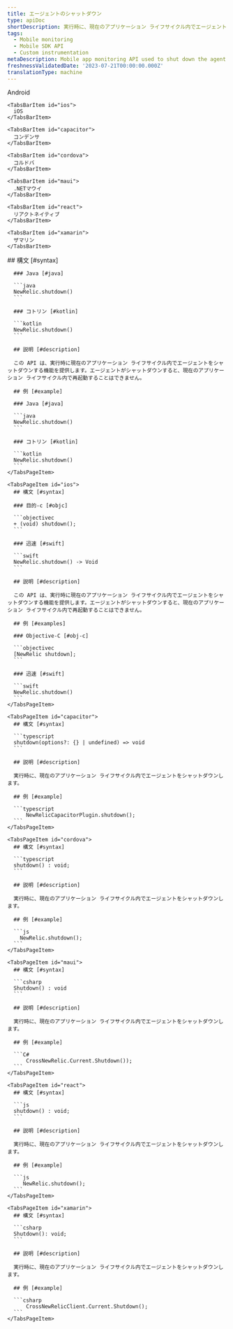 ```yaml
---
title: エージェントのシャットダウン
type: apiDoc
shortDescription: 実行時に、現在のアプリケーション ライフサイクル内でエージェントをシャットダウンします。
tags:
  - Mobile monitoring
  - Mobile SDK API
  - Custom instrumentation
metaDescription: Mobile app monitoring API used to shut down the agent within the current application lifecycle during runtime.
freshnessValidatedDate: '2023-07-21T00:00:00.000Z'
translationType: machine
---
```


<Tabs>
  <TabsBar>
    <TabsBarItem id="android">
      Android
    </TabsBarItem>

    <TabsBarItem id="ios">
      iOS
    </TabsBarItem>

    <TabsBarItem id="capacitor">
      コンデンサ
    </TabsBarItem>

    <TabsBarItem id="cordova">
      コルドバ
    </TabsBarItem>

    <TabsBarItem id="maui">
      .NETマウイ
    </TabsBarItem>

    <TabsBarItem id="react">
      リアクトネイティブ
    </TabsBarItem>

    <TabsBarItem id="xamarin">
      ザマリン
    </TabsBarItem>
  </TabsBar>

  <TabsPages>
    <TabsPageItem id="android">
      ## 構文 [#syntax]

      ### Java [#java]

      ```java
      NewRelic.shutdown()
      ```

      ### コトリン [#kotlin]

      ```kotlin
      NewRelic.shutdown()
      ```

      ## 説明 [#description]

      この API は、実行時に現在のアプリケーション ライフサイクル内でエージェントをシャットダウンする機能を提供します。エージェントがシャットダウンすると、現在のアプリケーション ライフサイクル内で再起動することはできません。

      ## 例 [#example]

      ### Java [#java]

      ```java
      NewRelic.shutdown()
      ```

      ### コトリン [#kotlin]

      ```kotlin
      NewRelic.shutdown()
      ```
    </TabsPageItem>

    <TabsPageItem id="ios">
      ## 構文 [#syntax]

      ### 目的-c [#objc]

      ```objectivec
      + (void) shutdown();
      ```

      ### 迅速 [#swift]

      ```swift
      NewRelic.shutdown() -> Void
      ```

      ## 説明 [#description]

      この API は、実行時に現在のアプリケーション ライフサイクル内でエージェントをシャットダウンする機能を提供します。エージェントがシャットダウンすると、現在のアプリケーション ライフサイクル内で再起動することはできません。

      ## 例 [#examples]

      ### Objective-C [#obj-c]

      ```objectivec
      [NewRelic shutdown];
      ```

      ### 迅速 [#swift]

      ```swift
      NewRelic.shutdown()
      ```
    </TabsPageItem>

    <TabsPageItem id="capacitor">
      ## 構文 [#syntax]

      ```typescript
      shutdown(options?: {} | undefined) => void
      ```

      ## 説明 [#description]

      実行時に、現在のアプリケーション ライフサイクル内でエージェントをシャットダウンします。

      ## 例 [#example]

      ```typescript
          NewRelicCapacitorPlugin.shutdown();
      ```
    </TabsPageItem>

    <TabsPageItem id="cordova">
      ## 構文 [#syntax]

      ```typescript
      shutdown() : void;
      ```

      ## 説明 [#description]

      実行時に、現在のアプリケーション ライフサイクル内でエージェントをシャットダウンします。

      ## 例 [#example]

      ```js
        NewRelic.shutdown();
      ```
    </TabsPageItem>

    <TabsPageItem id="maui">
      ## 構文 [#syntax]

      ```csharp
      Shutdown() : void
      ```

      ## 説明 [#description]

      実行時に、現在のアプリケーション ライフサイクル内でエージェントをシャットダウンします。

      ## 例 [#example]

      ```C#
          CrossNewRelic.Current.Shutdown());
      ```
    </TabsPageItem>

    <TabsPageItem id="react">
      ## 構文 [#syntax]

      ```js
      shutdown() : void;
      ```

      ## 説明 [#description]

      実行時に、現在のアプリケーション ライフサイクル内でエージェントをシャットダウンします。

      ## 例 [#example]

      ```js
         NewRelic.shutdown();
      ```
    </TabsPageItem>

    <TabsPageItem id="xamarin">
      ## 構文 [#syntax]

      ```csharp
      Shutdown(): void;
      ```

      ## 説明 [#description]

      実行時に、現在のアプリケーション ライフサイクル内でエージェントをシャットダウンします。

      ## 例 [#example]

      ```csharp
          CrossNewRelicClient.Current.Shutdown();
      ```
    </TabsPageItem>
  </TabsPages>
</Tabs>